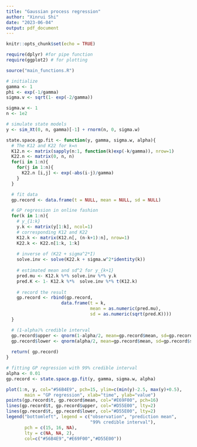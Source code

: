```yaml
---
title: "Gaussian process regression"
author: "Xinrui Shi"
date: "2023-06-04"
output: pdf_document
---
```


```r
knitr::opts_chunk$set(echo = TRUE)

require(dplyr) #for pipe function
require(ggplot2) # for plotting

source("main_functions.R")
```

```r
# initialize
gamma <- 1
phi <- exp(-1/gamma)
sigma.v <- sqrt(1- exp(-2/gamma))

sigma.w <- 1
n <- 1e2

# simulate state models
y <- sim_Xt(0, n, gamma)[-1] + rnorm(n, 0, sigma.w)
```

```r
state.space.gp.fit <- function(y, gamma, sigma.w, alpha){
  # The K12 and K22 for k=n
  K12.n <- matrix(sapply(n:1, function(k)exp(-k/gamma)), nrow=1)
  K22.n <- matrix(0, n, n)
  for(i in 1:n){
    for(j in 1:n){
      K22.n [i,j] <- exp(-abs(i-j)/gamma)
    }
  }

  # fit data
  gp.record <- data.frame(t = NULL, mean = NULL, sd = NULL)

  # GP regression in online fashion
  for(k in 1:n){
    # y_{1:k}
    y.k <- matrix(y[1:k], ncol=1)
    # corresponding K12 and K22
    K12.k <- matrix(K12.n[, (n-k+1):n], nrow=1)
    K22.k <- K22.n[1:k, 1:k]
    
    # inverse of (K22 + sigma^2*I)
    solve.inv <- solve(K22.k + sigma.w^2*identity(k))
    
    # estimated mean and sd^2 for y_{k+1}
    pred.mu <- K12.k %*% solve.inv %*% y.k
    pred.K <- 1- K12.k %*%  solve.inv %*% t(K12.k)
    
    # record the result
    gp.record <- rbind(gp.record,
                     data.frame(t = k, 
                                mean = as.numeric(pred.mu), 
                                sd = as.numeric(sqrt(pred.K))))
  }

  # (1-alpha)% credible interval
  gp.record$upper <- qnorm(1-alpha/2, mean=gp.record$mean, sd=gp.record$sd )
  gp.record$lower <- qnorm(alpha/2, mean=gp.record$mean, sd=gp.record$sd)
  
  return( gp.record)
}
```


```r
# fitting GP regression with 99% credible interval
alpha <- 0.01
gp.record <- state.space.gp.fit(y, gamma, sigma.w, alpha)

plot(1:n, y, col="#56B4E9", pch=15, ylim=c(min(y)-2.5, max(y)+0.5),
       main = "GP regression", xlab="time", ylab="value")
points(gp.record$t, gp.record$mean, col="#E69F00", pch=16)
lines(gp.record$t, gp.record$upper, col="#D55E00", lty=2)
lines(gp.record$t, gp.record$lower, col="#D55E00", lty=2)
legend("bottomleft", legend = c("observation", "prediction mean",
                                "99% credible interval"), 
       pch = c(15, 16, NA), 
       lty = c(NA, NA, 2),
       col=c("#56B4E9","#E69F00","#D55E00"))
```



```r

```



